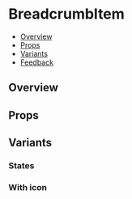 
<Meta of={BreadcrumbItemStories} />

# BreadcrumbItem

- [Overview](#overview)
- [Props](#props)
- [Variants](#variants)
- [Feedback](#feedback)

## Overview

<Canvas>
  <Story of={BreadcrumbItemStories.Overview} />
</Canvas>

## Props

<PropsTable />

## Variants

### States

<Canvas>
  <Story of={BreadcrumbItemStories.States} />
</Canvas>

### With icon

<Canvas>
  <Story of={BreadcrumbItemStories.WithIcon} />
</Canvas>
